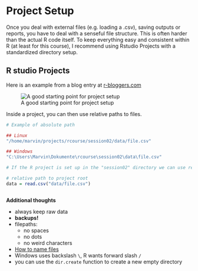 # Project Setup

Once you deal with external files (e.g. loading a .csv), saving outputs or reports, you have to deal with a senseful file structure.
This is often harder than the actual R code itself. To keep everything easy and consistent within R (at least for this course), I recommend using Rstudio Projects with a standardized directory setup.


## R studio Projects

Here is an example from a blog entry at [r-bloggers.com](https://www.r-bloggers.com/2020/01/rstudio-projects-and-working-directories-a-beginners-guide/)

![A good starting point for project setup](https://i1.wp.com/raw.githubusercontent.com/martinctc/blog/master/images/RPROJECT_2000dpi.png?w=578&ssl=1)

Inside a project, you can then use relative paths to files.



```r

# Example of absolute path

## Linux
"/home/marvin/projects/rcourse/session02/data/file.csv"

## Windows
"C:\Users\Marvin\Dokumente\rcourse\session02\data\file.csv"

# If the R project is set up in the "session02" directory we can use relative paths:

# relative path to project root
data = read.csv("data/file.csv")



```



**Additional thoughts**

* always keep raw data
* **backups!**
* filepaths:
    * no spaces
    * no dots
    * no weird characters
* [How to name files](https://speakerdeck.com/jennybc/how-to-name-files)
* Windows uses backslash `\`, R wants forward slash `/`
* you can use the `dir.create` function to create a new empty directory





